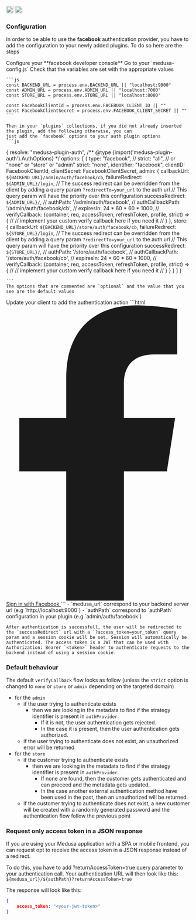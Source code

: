 <div style={{display: "flex", marginTop: "1rem"}}>
    <a style={{display: "inline"}} href="https://www.npmjs.com/package/medusa-plugin-auth"><img alt="NPM Version" src="https://img.shields.io/npm/v/medusa-plugin-auth.svg" height="20"/></a>
    <a style={{display: "inline", marginLeft: "0.5rem"}} href="https://github.com/adrien2p/medusa-plugins/tree/main/packages/medusa-plugin-auth"><img alt="NPM Version" src="https://img.shields.io/badge/github-%23121011.svg?style=Flat-square&logo=github&logoColor=white" height="20"/></a>
</div>

### Configuration

In order to be able to use the **facebook** authentication provider, you have to add the configuration to your
newly added plugins. To do so here are the steps

<CircleStep index={1}>
    Configure your **facebook developer console**
</CircleStep>

<CircleStep index={2}>
    Go to your `medusa-config.js`
</CircleStep>

<CircleStep index={3}>
    Check that the variables are set with the appropriate values

    ```js
    const BACKEND_URL = process.env.BACKEND_URL || "localhost:9000"
    const ADMIN_URL = process.env.ADMIN_URL || "localhost:7000"
    const STORE_URL = process.env.STORE_URL || "localhost:8000"

    const FacebookClientId = process.env.FACEBOOK_CLIENT_ID || ""
    const FacebookClientSecret = process.env.FACEBOOK_CLIENT_SECRET || ""
    ```

    Then in your `plugins` collections, if you did not already inserted the plugin, add the following otherwise, you can
    just add the `facebook` options to your auth plugin options
    ```js
{
    resolve: "medusa-plugin-auth",
    /** @type {import('medusa-plugin-auth').AuthOptions} */
    options: [
        {
            type: "facebook",
            // strict: "all", // or "none" or "store" or "admin"
            strict: "none",
            identifier: "facebook",
            clientID: FacebookClientId,
            clientSecret: FacebookClientSecret,
            admin: {
                callbackUrl: `${BACKEND_URL}/admin/auth/facebook/cb`,
                failureRedirect: `${ADMIN_URL}/login`,
                // The success redirect can be overridden from the client by adding a query param `?redirectTo=your_url` to the auth url
                // This query param will have the priority over this configuration
                successRedirect: `${ADMIN_URL}/`,
                // authPath: '/admin/auth/facebook',
                // authCallbackPath: '/admin/auth/facebook/cb',
                // expiresIn: 24 * 60 * 60 * 1000,
                // verifyCallback: (container, req, accessToken, refreshToken, profile, strict) => {
                //    // implement your custom verify callback here if you need it
                // }
            },
            store: {
                callbackUrl: `${BACKEND_URL}/store/auth/facebook/cb`,
                failureRedirect: `${STORE_URL}/login`,
                // The success redirect can be overridden from the client by adding a query param `?redirectTo=your_url` to the auth url
                // This query param will have the priority over this configuration
                successRedirect: `${STORE_URL}/`,
                // authPath: '/store/auth/facebook',
                // authCallbackPath: '/store/auth/facebook/cb',
                // expiresIn: 24 * 60 * 60 * 1000,
                // verifyCallback: (container, req, accessToken, refreshToken, profile, strict) => {
                //    // implement your custom verify callback here if you need it
                // }
            }
        }
    ]
}

    ```
    The options that are commented are `optional` and the value that you see are the default values
</CircleStep>

<CircleStep index={4}>
    Update your client to add the authentication action
    ```html
    <a href="${medusa_url}/${authPath}" type="button" class="text-white bg-[#3b5998] hover:bg-[#3b5998]/90 focus:ring-4 focus:outline-none focus:ring-[#3b5998]/50 font-medium rounded-lg text-sm px-5 py-2.5 text-center inline-flex items-center dark:focus:ring-[#3b5998]/55 mr-2 mb-2">
      <svg class="mr-2 -ml-1 w-4 h-4" aria-hidden="true" focusable="false" data-prefix="fab" data-icon="facebook-f" role="img" xmlns="http://www.w3.org/2000/svg" viewBox="0 0 320 512"><path fill="currentColor" d="M279.1 288l14.22-92.66h-88.91v-60.13c0-25.35 12.42-50.06 52.24-50.06h40.42V6.26S260.4 0 225.4 0c-73.22 0-121.1 44.38-121.1 124.7v70.62H22.89V288h81.39v224h100.2V288z"></path></svg>
      Sign in with Facebook
    </a>
    ```
    - `medusa_url` correspond to your backend server url (e.g `http://localhost:9000`)
    - `authPath` correspond to `authPath` configuration in your plugin (e.g `admin/auth/facebook`)

    After authentication is successfull, the user will be redirected to the `successRedirect` url with a `?access_token=your_token` query param and a session cookie will be set. Session will automatically be authenticated. The access token is a JWT that can be used with Authorization: Bearer `<token>` header to authenticate requests to the backend instead of using a session cookie.
</CircleStep>

### Default behaviour

The default `verifyCallback` flow looks as follow (unless the `strict` option is changed to `none` or `store` or `admin` depending on the targeted domain)
- for the `admin`
    - if the user trying to authenticate exists
        - then we are looking in the metadata to find if the strategy identifier is present in `authProvider`.
          - If it is not, the user authentication gets rejected.
          - In the case it is present, then the user authentication gets authorized.
   - if the user trying to authenticate does not exist, an unauthorized error will be returned
- for the `store`
    - if the customer trying to authenticate exists
        - then we are looking in the metadata to find if the strategy identifier is present in `authProvider`.
          - If none are found, then the customer gets authenticated and can proceed and the metadata gets updated.
          - In the case another external authentication method have been used in the past, then an unauthorized
          will be returned.
   - if the customer trying to authenticate does not exist, a new customer will be created with a randomly generated password and the authentication
     flow follow the previous point

### Request only access token in a JSON response

If you are using your Medusa application with a SPA or mobile frontend, you can request opt to receive the access token in a JSON response instead of a redirect.

To do this, you have to add ?returnAccessToken=true query parameter to your authentication call. Your authentication URL will then look like this: `${medusa_url}/${authPath}?returnAccessToken=true`

The response will look like this:
```json
{
    access_token: "<your-jwt-token>"
}
```
